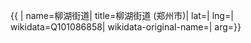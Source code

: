 {{ {{{1|PRC admin/showdata}}}|
name=柳湖街道|
title=柳湖街道 (郑州市)|
lat=|
lng=|
wikidata=Q101086858|
wikidata-original-name=|
arg={{{arg|}}}}}